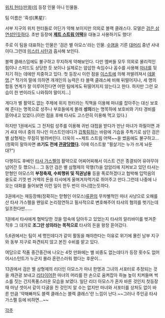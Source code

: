 [[위치 헌터(만화)]]의 등장 인물 아니 인물들.

팀 이름은 '흑성(黑星)'.

서부 지구의 위치 헌터들로 어딘가 약해 보이지만 의외로 블랙 클래스다. 모델은 [[검은 삼연성]]인듯하다. 초반 등장에 '''[[제트 스트림 어택]]'''을 대놓고 사용하기도 했다!

주로 이 팀을 대표하는 인물은 '검은 별 아모스'라는 인물. [[수염]]을 기른 [[대머리]] 중년 사내이다.그런데 [[미스터 사탄]]과 흡사해 보인다.

블랙 클래스임에도 불구하고 무지하게 약해보인다. 다만 멤버들 모두 의외로 물리적인 힘이나 스피드도 상당한 듯 보이나 실제로는 얍삽한 속임수나 꼼수를 사용해 [[마녀]]를 뒷치기 하는 데에만 치중하고 있다. 첫 등장시 이런 점을 [[이스트]]에 의해 까발려져서 [[데꿀멍]].[* 작가의 말에 의하면 개개인의 능력은 타 블랙 클래스에 비해 뒤떨어지나, 세 명의 합동 연계가 잘 이루어진다면 어떤 팀에게도 뒤떨어지지 않는다고 한다. 하지만 그런 모습이 한 번이라도 나와줘야 말이지…]

게다가 별 활약도 없는 주제에 위치 헌터라는 직책을 이용해 마녀를 잡아주는 대신 보호해 준다는 명목으로 성주나 부호들에게 몰래 '''성의'''라는 명목하에 보호비와 기타 경비를 뜯어내고 있었다.(이런 점을 후배 타샤도 고스란히 이용해 먹고 있다.)

하지만 1권에서도 그 전처럼 성주를 이용해 귀빈 대접을 받다가 만난 마녀가 하필이면 과거 4대 마녀 중의 하나인 이스트인데다가 [[갑툭튀]]하는 바람에 기습을 주특기로 삼던 검은 별 삼형제는 무참히 발려버린다. 더욱이 ~~제트 스트림 어택~~을 썼음에도 불구하고…(정확히 말하자면 '''쓰기도 전에 [[관광]]당했다.''' 이때 이스트왈 "필살기는 누가 쓰게 놔둔대?")

다행히도 후배인 [[타샤 가스펠]]의 활약으로 어찌어찌해서 이스트 건은 종결되어 유야무야 넘어간 듯 했으나… 그 동안 검은 별 삼형제의 악행(?)을 암암리에 지켜보고 있던 타샤는 맏형인 아모스의 '''부정축재, 수뢰행위 및 직권남용''' 등을 폭로하겠다고 협박해 입막음의 용도로 기껏 번 거액의 돈을 타샤에게 울며겨자먹기로 쥐어주고 만다.그런데 나중에 나오는 대화를 들어보면 이런 일이 한두 번이 아니였는듯하다.

3권에서는 재등장해(정확히는 맏형인 아모스)[[류환]]의 무차별적인 마녀 사냥으로 오해를 산 타샤 가스펠을 왠일로 논리정연하고 필사적으로 변호해주어 타샤의 혐의를 벗기는데 일조한다만……

1권에서 타샤에게 협박당한 것을 맘속에 담아두고 있었는지 타샤의 알리바이를 벗겨준 직후 그 대가로 '''조그만 성의라는 목적으로''' 타샤의 돈을 왕창 뜯어갔다.

5,6권에서는 팀이 세 명인데다가 같이 활동을 해야한다는 이유로 위기에 몰린 남부 지구와 동부 지구로 파견되지 않고 본진 수비를 맡고 있다.

여담으로 작품 중간중간에 나오는 4컷 만화에는 별 비중도 없는데다가 등장 횟수도 없어 어시스턴트가 누군지 몰라 혼란스러워 했다는 후문이…

13권에서 검은 별 삼형제의 리더인 아모스가 마녀 한명과 그녀의 서포터로 추정되는 것을 캐관광 보내고 [[리타이어]]한 마녀의 머리를 한 손으로 움켜잡아 하늘 높이 치켜들며 썩소를 짓는 간지폭풍스러운 모습을 보였다. 일단 리더 아모스가 혼자 바른 것인지 첫등장때 마냥 셋이서 같이 다굴을 친 것인지 알 수는 없지만 마녀와 서포터를 상처도 없이 바른 만큼 '약해빠저도 블랙 클래스는 블랙 클래스'란 느낌이 난다.~~그러나 주인공 타샤 가스펠 등에 비하면...~~

[[각주]]
